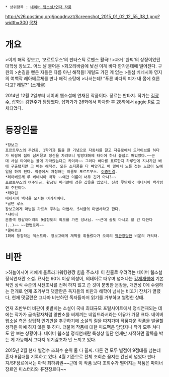  * 상위항목 : [[네이버 웹소설/연재 작품]]

http://s26.postimg.org/jpoqdnvzt/Screenshot_2015_01_02_12_55_38_1.png?width=300
[[목차]]
= 개요 =
>이계 해적 장보고, ‘포르트무스’의 판타스틱 로맨스 활극!!
>과거 '완찌’의 상징이었던 대학생 장보고. 어느 날 불어온
>회오리바람에 낯선 이계 바다 한가운데에 떨어진다. 구원의
>손길을 뻗은 자들은 다름 아닌 해적들! 개털도 가진 게 없는
>돌섬 베네시아 영지의 여백작 레아베르체를 만나 해적 소탕에
>나서는데! “푸른 바다의 피가 내 몸에 흐른다고? 레알?” (소개글)

2014년 12월 2일부터 네이버 웹소설에 연재된 작품이다.
장르는 판타지. 작가는 [[김광수(소설가)|김광수]], 삽화는 김현주가 담당했다. 삽화가가 26화에서 하차한 후 28화에서 aggie.R로 교체되었다.

= 등장인물 =
 *장보고
 포르트무스의 주인공. 1학기과 톱을 한 기념으로 자동차를 끌고 자유로에서 드라이브를 하다가 바람에 집어 삼켜졌고 정신을 차려보니 망망대해에 타이어 하나 붙잡고 떠있었다.~~근데 사실 타이어는 물에 가라앉는다고 카더라~~ 그러다 바다를 표류한지 하루만에 지나가던 배에 구출됐지만 그 배는 해적선. 모든 소지품을 다 빼앗기고 배 밑에서 노를 젓는 노잡이 노예일을 하게 된다. 작중에서 자칭하는 이름도 포르트무스. [[이중인격]].
 *레아베르체 루 베네시아 백작 ~~얘만 이름이 너무 긴거 아냐?~~
 포르트무스의 여주인공. 황금빛 머리칼에 검은 갑옷을 입었다. 신성 루만제국 베네시아 백작령의 주인이다.
 *캐더린
 베네시아 백작을 모시는 여기사이다. 
 *골덴 루스
 장보고에게 마법을 가르쳐 주려는 마법사. 5서클의 마법사라고 한다.
 *샤이니
 분홍색 양갈래머리의 9살정도의 외모를 가진 성녀님. ~~근데 술도 마시고 할 건 다한다(..)~~ ~~합법로리~~
 *쿨바르크
 1화에 등장하는 엑스트라. 장보고에게 채찍을 휘둘렀다가 오히려 [[역관광 ]]당한 비운의 캐릭터.
 
= 비판 =
>하늘이시여 저에게 울트라파워킹왕짱 힘을 주소서!
이 한줄로 우려먹는 네이버 웹소설 정식연재란 소설.
묘사는 90% 이상 의성어, 의태어로 때우며 넘처나는 [[강제개행]]에 기본적인 상식 수준의 사전조사를 전혀 하지 않고 쓴 것이 분명한 문장들, 개연성 0에 수렴하는 전개로 연재 초기부터 댓글란은 독자들의 비판과 해학이 넘치는 비꼬기 잔치가 열렸다, 현재 댓글란은 그나마 비판하던 독자들마저 읽기를 거부하고 썰렁한 상태.

연재 초반부터 비판이 빗발치는 소설이 국내 최대규모 포털사이트에서 정식연재되는 데에는 작가가 금속활자처럼 양판소를 써제끼는 네임드라서라는 이유가 가장 크다.
네이버 웹소설 측은 상업적 인기만을 추구하기에 소설의 질을 따져가며 작품다운 작품을 발굴할 생각은 아예 하지 않은 듯 하다. 더불어 작품에 대한 피드팩은 담당자나 작가 모두 쳐다도 안 보는 상황이다. 네이버 웹소설 정식연재란 특성상 일단 연재만 시작하면 말뚝을 박는 게 가능해서 그다지 위기감조차 안 느끼고 있다.

2015년 2월 현재 별점수 조회수 순위 둘 다 꼴찌. 다른 건 모두 별점이 9점대를 넘는데 혼자 8점대를 기록하고 있다. 4월 기준으로 전체 조회순 꼴지는 간신히 넘었다 판타지/SF장르에서는 아직 최하위권~~근데 이 작품 보다 조회수가 떨어지는 작품은 마이너 장르인 미스터리와 퓨전장르다~~
